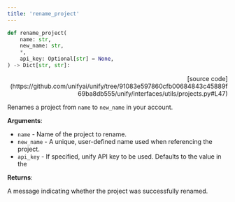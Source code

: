 ```yaml
---
title: 'rename_project'
---
```


```python
def rename_project(
    name: str,
    new_name: str,
    *,
    api_key: Optional[str] = None,
) -> Dict[str, str]:
```

<p align="right">[source code](https://github.com/unifyai/unify/tree/91083e597860cfb00684843c45889f69ba8db555/unify/interfaces/utils/projects.py#L47)</p>

Renames a project from `name` to `new_name` in your account.

**Arguments**:

- `name` - Name of the project to rename.
- `new_name` - A unique, user-defined name used when referencing the project.
- `api_key` - If specified, unify API key to be used. Defaults to the value in the



**Returns**:

A message indicating whether the project was successfully renamed.